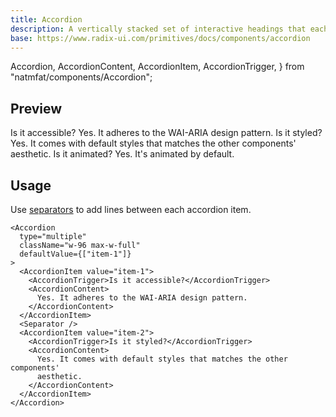 ```yaml
---
title: Accordion
description: A vertically stacked set of interactive headings that each reveal a section of content.
base: https://www.radix-ui.com/primitives/docs/components/accordion
---
```


  Accordion,
  AccordionContent,
  AccordionItem,
  AccordionTrigger,
} from "natmfat/components/Accordion";

## Preview

<Preview>
  <Accordion
    type="multiple"
    className="w-96 max-w-full"
    defaultValue={["item-1"]}
  >
    <AccordionItem value="item-1">
      <AccordionTrigger>Is it accessible?</AccordionTrigger>
      <AccordionContent>
        Yes. It adheres to the WAI-ARIA design pattern.
      </AccordionContent>
    </AccordionItem>
    <Separator />
    <AccordionItem value="item-2">
      <AccordionTrigger>Is it styled?</AccordionTrigger>
      <AccordionContent>
        Yes. It comes with default styles that matches the other components'
        aesthetic.
      </AccordionContent>
    </AccordionItem>
    <Separator />
    <AccordionItem value="item-3">
      <AccordionTrigger>Is it animated?</AccordionTrigger>
      <AccordionContent>
        Yes. It's animated by default.
      </AccordionContent>
    </AccordionItem>
  </Accordion>
</Preview>

## Usage

Use [separators](/docs/components/separator) to add lines between each accordion item.

```tsx
<Accordion
  type="multiple"
  className="w-96 max-w-full"
  defaultValue={["item-1"]}
>
  <AccordionItem value="item-1">
    <AccordionTrigger>Is it accessible?</AccordionTrigger>
    <AccordionContent>
      Yes. It adheres to the WAI-ARIA design pattern.
    </AccordionContent>
  </AccordionItem>
  <Separator />
  <AccordionItem value="item-2">
    <AccordionTrigger>Is it styled?</AccordionTrigger>
    <AccordionContent>
      Yes. It comes with default styles that matches the other components'
      aesthetic.
    </AccordionContent>
  </AccordionItem>
</Accordion>
```
